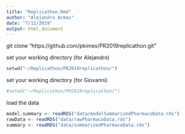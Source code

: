 ```yaml
---
title: "Replicathon.Rmd"
author: "Alejandro Armas"
date: "7/12/2019"
output: html_document
---
```


git clone "https://github.com/pkimes/PR2019replicathon.git"




set your working directory (for Alejandro)
```r
setwd("~/Replicathon/PR2019replicathon/")
```

set your working directory (for Giovanni)
```r
#setwd("~/Replicathon/PR2019replicathon/")
```


load the data
```r
model.summary <- readRDS("data/modelSummarizedPharmacoData.rds")
rawData <- readRDS("data/rawPharmacoData.rds")
summary <- readRDS("data/summarizedPharmacoData.rds")

```